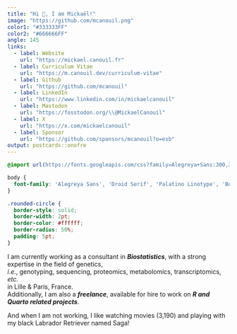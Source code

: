 ```yaml
---
title: "Hi 👋, I am Mickaël!"
image: "https://github.com/mcanouil.png"
color1: "#333333FF"
color2: "#666666FF"
angle: 145
links:
  - label: Website
    url: "https://mickael.canouil.fr"
  - label: Curriculum Vitae
    url: "https://m.canouil.dev/curriculum-vitae"
  - label: Github
    url: "https://github.com/mcanouil"
  - label: LinkedIn
    url: "https://www.linkedin.com/in/mickaelcanouil"
  - label: Mastodon
    url: "https://fosstodon.org/\\@MickaelCanouil"
  - label: X
    url: "https://x.com/mickaelcanouil"
  - label: Sponsor
    url: "https://github.com/sponsors/mcanouil?o=esb"
output: postcards::onofre
---
```


```css
@import url(https://fonts.googleapis.com/css?family=Alegreya+Sans:300,300i,400,400i,500,500i,700,700i);

body {
  font-family: 'Alegreya Sans', 'Droid Serif', 'Palatino Linotype', 'Book Antiqua', Palatino, 'Microsoft YaHei', 'Songti SC', serif;
}

.rounded-circle {
  border-style: solid;
  border-width: 2pt;
  border-color: #ffffff;
  border-radius: 50%;
  padding: 5pt;
}
```

I am currently working as a consultant in <b><i>Biostatistics</i></b>, with a strong expertise in the field of genetics, <br><i>i.e.</i>, genotyping, sequencing, proteomics, metabolomics, transcriptomics, <i>etc.</i><br> in Lille & Paris, France.<br>
Additionally, I am also a <b><i>freelance</i></b>, available for hire to work on <b><i>R and Quarto related projects</i></b>.

And when I am not working, I like watching movies (3,190) and playing with my black Labrador Retriever named Saga!
